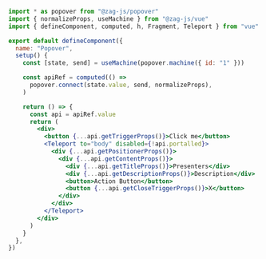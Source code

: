 ```jsx
import * as popover from "@zag-js/popover"
import { normalizeProps, useMachine } from "@zag-js/vue"
import { defineComponent, computed, h, Fragment, Teleport } from "vue"

export default defineComponent({
  name: "Popover",
  setup() {
    const [state, send] = useMachine(popover.machine({ id: "1" }))

    const apiRef = computed(() =>
      popover.connect(state.value, send, normalizeProps),
    )

    return () => {
      const api = apiRef.value
      return (
        <div>
          <button {...api.getTriggerProps()}>Click me</button>
          <Teleport to="body" disabled={!api.portalled}>
            <div {...api.getPositionerProps()}>
              <div {...api.getContentProps()}>
                <div {...api.getTitleProps()}>Presenters</div>
                <div {...api.getDescriptionProps()}>Description</div>
                <button>Action Button</button>
                <button {...api.getCloseTriggerProps()}>X</button>
              </div>
            </div>
          </Teleport>
        </div>
      )
    }
  },
})
```
